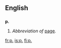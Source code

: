 ==English==

==={{abbreviation}}===
'''p.'''

# ''Abbreviation of'' [[page]].

[[fr:p.]]
[[is:p.]]
[[fi:p.]]